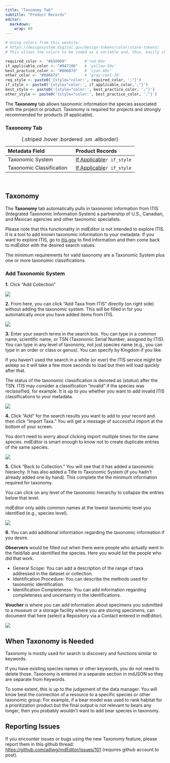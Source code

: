 ```yaml
---
title: "Taxonomy Tab"
subtitle: "Product Records"
editor: 
  markdown: 
    wrap: 80
---
```



```r
# Using colors from this wesbite:
# https://designsystem.digital.gov/design-tokens/color/state-tokens/
# This allows the colors to be coded as a variable and, thus, easily changed.

required_color <- "#b50909"        #'red-60v'
if_applicable_color <- "#947100"   # 'yellow-50v'
best_practice_color <- "#00687d"   # 'cyan-60v'
other_color <- "#00687d"           # 'gray-cool-70'
req_style <- paste0('{style="color:', required_color, ';"}')
if_style <- paste0('{style="color:', if_applicable_color,';"}')
best_style <- paste0('{style="color:', best_practice_color, ';"}')
other_style <- paste0('{style="color:', best_practice_color, ';"}')
```

The **Taxonomy** tab allows taxonomic information the species associated
with the project or product. Taxonomy is required for projects and strongly 
recommended for products (if applicable).

### Taxonomy Tab 
| Metadata Field       | Product Records    |
|:---------------------|:-------------------|
| Taxonomic System         | [If Applicable](#add-taxonomic-system)`r if_style`|
| Taxonomic Classification | [If Applicable](#add-taxonomic-system)`r if_style`|
: {.striped .hover .bordered .sm .allborder} 

<br/>

## Taxonomy

The **Taxonomy** tab automatically pulls in taxonomic information
from ITIS (Integrated Taxonomic Information System) a partnership of U.S., 
Canadian, and Mexican agencies and other taxonomic specialists.

:::{.callout-info} 
Please note that this functionality in mdEditor is not
intended to explore ITIS. It is a tool to add known taxonomic information to
your metadata. If you want to explore ITIS, go to 
[itis.gov](https://www.itis.gov/) to find information
and then come back to mdEditor with the desired search values.
:::

The minimum requirements for valid taxonomy are a Taxonomic System plus one or
more taxonomic classifications.

### Add Taxonomic System

**1.** Click "Add Collection"

![](../../assets/taxonomy_add_collection.png)

**2.** From here, you can click "Add Taxa from ITIS" directly (on right side)
without adding the taxonomic system. This will be filled in for you
automatically once you have added items from ITIS.

![](../../assets/taxonomy_add_taxa_from_itis.png)

**3.** Enter your search terms in the search box. You can type in a common name,
scientific name, or TSN (Taxonomic Serial Number, assigned by ITIS). You can
type in any level of taxonomy, not just species name (e.g., you can type in an
order or class or genus). You can specify by Kingdom if you like.

:::{.callout-note icon=false} 
If you haven’t used the search in a while (or ever) the
ITIS service might be asleep so it will take a few more seconds to load but then
will load quickly after that. 
:::

:::{.callout-note icon=false} 
The status of the taxonomic classification is denoted as (*status*) after the 
TSN. ITIS may consider a classification "invalid" if the species
was reclassified, for example. It is up to you whether you want to add invalid
ITIS classifications to your metadata. 
:::

![](../../assets/taxonomy_search_redlegged_frog.png)

**4.** Click "Add" for the search results you want to add to your record and then
click "Import Taxa." You will get a message of successful import at the bottom
of your screen.

:::{.callout-note icon=false} 
You don't need to worry about clicking import multiple
times for the same species. mdEditor is smart enough to know not to create
duplicate entries of the same species.
:::

![](../../assets/taxonomy_successful_import.png)

**5.** Click "Back to Collection." You will see that it has added a taxonomic
hierarchy. It has also added a Title to Taxonomic System (if you hadn’t already
added one by hand). This complete the the minimum information required for
taxonomy.

:::{.callout-tip icon=false} 
You can click on any level of the taxonomic hierarchy to collapse the entries 
below that level.
:::

:::{.callout-note icon=false} 
mdEditor only adds common names at the lowest taxonomic level you identified 
(e.g., species level). 
:::

![](../../assets/taxonomy_collection.png)

**6.** You can add additional information regarding the taxonomic information if
you desire.

**Observers** would be filled out when there were people who actually went in
the field/lab and identified the species. Here you would list the people who did 
that work.

-   General Scope: You can add a description of the range of taxa addressed in
    the dataset or collection.
-   Identification Procedure: You can describe the methods used for taxonomic
    identification.
-   Identification Completeness: You can add information regarding completeness
    and uncertainty in the identifications.

**Voucher** is where you can add information about specimens you submitted to a
museum or a storage facility where you are storing specimens, can document that
here (select a Repository via a Contact entered in mdEditor).

![](../../assets/taxonomy_additional_info.png)

## When Taxonomy is Needed

Taxonomy is mostly used for search is discovery and functions similar to
keywords.

:::{.callout-note icon=false}
If you have existing species names or other keywords,
you do not need to delete those. Taxonomy is entered in a separate section in
mdJSON so they are separate from Keywords. 
:::

To some extent, this is up to the judgement of the data manager. You will know
best the connection of a resource to a specific species or other taxonomic
group. For example, if a bear model was used to rank habitat for a
prioritization product but the final output is not relevant to bears any longer,
then you probably wouldn't want to add bear species in taxonomy.

## Reporting Issues

If you encounter issues or bugs using the new Taxonomy feature, please report
them in this github thread: <https://github.com/adiwg/mdEditor/issues/101>
(requires github account to post).
